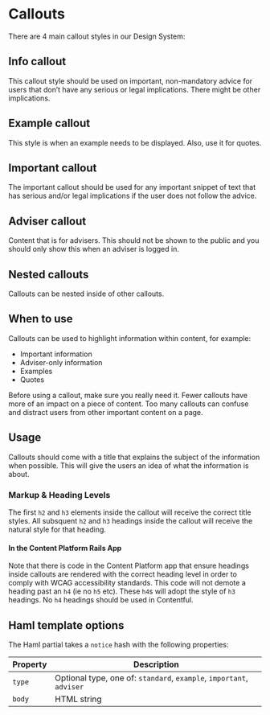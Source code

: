 
# Callouts

There are 4 main callout styles in our Design System:

## Info callout

This callout style should be used on important, non-mandatory advice for users that don’t have any serious or legal implications. There might be other implications.

<Preview>
  <Story id="components-callouts--standard" />
</Preview>

## Example callout

This style is when an example needs to be displayed. Also, use it for quotes.

<Preview>
  <Story id="components-callouts--example" />
</Preview>

## Important callout

The important callout should be used for any important snippet of text that has serious and/or legal implications if the user does not follow the advice.

<Preview>
  <Story id="components-callouts--important" />
</Preview>

## Adviser callout

Content that is for advisers. This should not be shown to the public and you should only show this when an adviser is logged in.

<Preview>
  <Story id="components-callouts--adviser" />
</Preview>

## Nested callouts

Callouts can be nested inside of other callouts.

<Preview>
  <Story id="components-callouts--nested" />
</Preview>

## When to use

Callouts can be used to highlight information within content, for example:

- Important information
- Adviser-only information
- Examples
- Quotes

Before using a callout, make sure you really need it. Fewer callouts have more of an impact on a piece of content. Too many callouts can confuse and distract users from other important content on a page.

## Usage

Callouts should come with a title that explains the subject of the information when possible. This will give the users an idea of what the information is about.

### Markup & Heading Levels

The first `h2` and `h3` elements inside the callout will receive the correct title styles. All subsquent `h2` and `h3` headings inside the callout will receive the natural style for that heading.

#### In the Content Platform Rails App

Note that there is code in the Content Platform app that ensure headings inside callouts are rendered with the correct heading level in order to comply with WCAG accessibility standards. This code will not demote a heading past an `h4` (ie no `h5` etc). These `h4`s will adopt the style of `h3` headings. No `h4` headings should be used in Contentful.

## Haml template options

The Haml partial takes a `notice` hash with the following properties:

| Property | Description                                                          |
| -------- | -------------------------------------------------------------------- |
| `type`   | Optional type, one of: `standard`, `example`, `important`, `adviser` |
| `body`   | HTML string                                                          |
